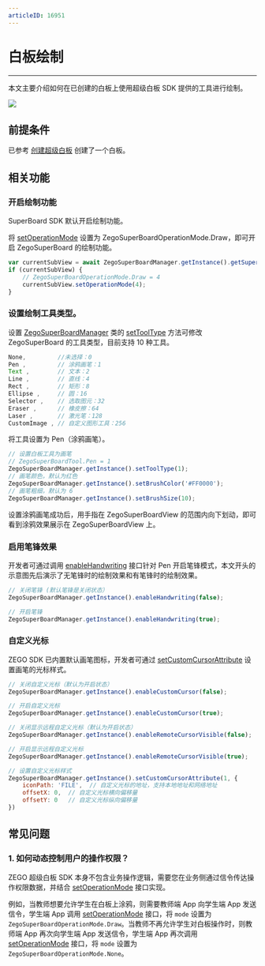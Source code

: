 ```yaml
---
articleID: 16951
---
```


# 白板绘制

 - - -

本文主要介绍如何在已创建的白板上使用超级白板 SDK 提供的工具进行绘制。

<Frame width="512" height="auto" caption=""><img src="https://storage.zego.im/sdk-doc/Pics/WhiteboardView/postman/superboard_scatch.gif" /></Frame>

## 前提条件

已参考 [创建超级白板](../Quick%20Start/create%20white%20board.mdx) 创建了一个白板。

## 相关功能

### 开启绘制功能

<Note title="Note">

SuperBoard SDK 默认开启绘制功能。
</Note>

将 [setOperationMode](@setOperationMode) 设置为 ZegoSuperBoardOperationMode.Draw，即可开启 ZegoSuperBoard 的绘制功能。

```javascript
var currentSubView = await ZegoSuperBoardManager.getInstance().getSuperBoardView().getCurrentSuperBoardSubView();
if (currentSubView) {
    // ZegoSuperBoardOperationMode.Draw = 4
    currentSubView.setOperationMode(4);
}
```

### 设置绘制工具类型。   

设置 [ZegoSuperBoardManager](@-ZegoSuperBoardManager) 类的 [setToolType](@setToolType) 方法可修改 ZegoSuperBoard 的工具类型，目前支持 10 种工具。

```javascript
None,         //未选择：0
Pen ,         // 涂鸦画笔：1
Text ,        // 文本：2
Line ,        // 直线：4
Rect ,        // 矩形：8
Ellipse ,     // 圆：16
Selector ,    // 选取图元：32
Eraser ,      // 橡皮擦：64
Laser ,       // 激光笔：128
CustomImage , // 自定义图形工具：256
```

将工具设置为 Pen（涂鸦画笔）。

```javascript
// 设置白板工具为画笔
// ZegoSuperBoardTool.Pen = 1
ZegoSuperBoardManager.getInstance().setToolType(1);
// 画笔颜色，默认为红色
ZegoSuperBoardManager.getInstance().setBrushColor('#FF0000');
// 画笔粗细，默认为 6
ZegoSuperBoardManager.getInstance().setBrushSize(10);
```

设置涂鸦画笔成功后，用手指在 ZegoSuperBoardView 的范围内向下划动，即可看到涂鸦效果展示在 ZegoSuperBoardView 上。

### 启用笔锋效果

开发者可通过调用 [enableHandwriting](@enableHandwriting) 接口针对 Pen 开启笔锋模式，本文开头的示意图先后演示了无笔锋时的绘制效果和有笔锋时的绘制效果。

```javascript
// 关闭笔锋 (默认笔锋是关闭状态）
ZegoSuperBoardManager.getInstance().enableHandwriting(false);

// 开启笔锋
ZegoSuperBoardManager.getInstance().enableHandwriting(true);
```

### 自定义光标

ZEGO SDK 已内置默认画笔图标，开发者可通过 [setCustomCursorAttribute](@setCustomCursorAttribute) 设置画笔的光标样式。

```javascript
// 关闭自定义光标（默认为开启状态） 
ZegoSuperBoardManager.getInstance().enableCustomCursor(false);

// 开启自定义光标 
ZegoSuperBoardManager.getInstance().enableCustomCursor(true);

// 关闭显示远程自定义光标（默认为开启状态） 
ZegoSuperBoardManager.getInstance().enableRemoteCursorVisible(false);

// 开启显示远程自定义光标 
ZegoSuperBoardManager.getInstance().enableRemoteCursorVisible(true);

// 设置自定义光标样式
ZegoSuperBoardManager.getInstance().setCustomCursorAttribute(1, {
    iconPath: 'FILE',  // 自定义光标的地址，支持本地地址和网络地址
    offsetX: 0,  // 自定义光标横向偏移量
    offsetY: 0   // 自定义光标纵向偏移量
})
```

## 常见问题

### 1. 如何动态控制用户的操作权限？

ZEGO 超级白板 SDK 本身不包含业务操作逻辑，需要您在业务侧通过信令传达操作权限数据，并结合 [setOperationMode](@setOperationMode) 接口实现。

例如，当教师想要允许学生在白板上涂鸦，则需要教师端 App 向学生端 App 发送信令，学生端 App 调用 [setOperationMode](@setOperationMode) 接口，将 `mode` 设置为 `ZegoSuperBoardOperationMode.Draw`。当教师不再允许学生对白板操作时，则教师端 App 再次向学生端 App 发送信令，学生端 App 再次调用 [setOperationMode](@setOperationMode) 接口，将 `mode` 设置为 `ZegoSuperBoardOperationMode.None`。
